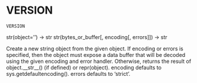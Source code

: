 # VERSION { #simplextree.VERSION }

`VERSION`

str(object='') -> str
str(bytes_or_buffer[, encoding[, errors]]) -> str

Create a new string object from the given object. If encoding or
errors is specified, then the object must expose a data buffer
that will be decoded using the given encoding and error handler.
Otherwise, returns the result of object.__str__() (if defined)
or repr(object).
encoding defaults to sys.getdefaultencoding().
errors defaults to 'strict'.